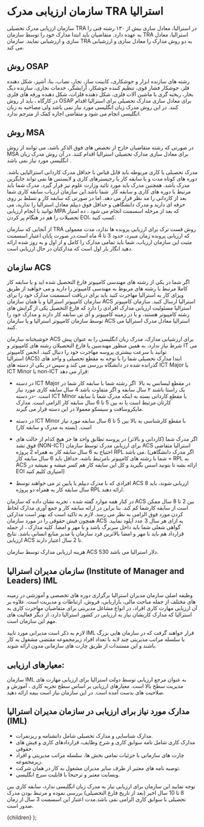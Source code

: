 

# سازمان ارزیابی مدرک TRA استرالیا

سازمان ارزیابی مدرک تحصیلی TRA در استرالیا،  معادل سازی بیش از ۱۳۰ رشته فنی را به عهده دارد. متقاضیان  باید ابتدا مدارک خود را توسط سازمان TRA استرالیا، معادل سازی و ارزشیابی نمایند. سازمان TRA به دو روش مدارک را معادل سازی و ارزشیابی می کند.

## روش OSAP

رشته های سازنده ابزار و جوشکاری، کابینت ساز، نجار، نصاب، بنا، آشپز، شکل دهنده فلز، جوشکار فشار قوی، تنظیم کننده جوشکار، آرایشگر، خدمات نجاری، سازنده دیگ بخار، ریخته گری با ماشین آلات فلزی، شکل دهنده فلزات، شکل دهنده ورقه های فلزی در کارگاه ، باید از روش OSAP برای معادل سازی مدارک تحصیلی برای استرالیا اقدام کنند. در این روش مدرک زبان انگلیسی مورد نیاز نمی باشد ولی مصاحبه به زبان انگلیسی انجام می شود و متقاضی اجازه کمک از مترجم ندارد.


## روش MSA

در صورتی که رشته متقاضیان خارج از تخصص های فوق الذکر باشد، می توانند از روش MSA برای معادل سازی مدارک تحصیلی استرالیا اقدام کنند. در آن روش مدرک زبان انگلیسی مورد نیاز نمی باشد .

مدرک تحصیلی یا کاری مربوطه باید قابل قیاس با حداقل مدرک کاردانی استرالیایی باشد. دوره های کوتاه مدت و یا سابقه کار یا رجیسترهای کاری و لایسنس ها نمی تواند جایگزین مدرک باشد. همچنین مدرک باید مورد تائید وزارت علوم نیز قرار گیرد. مدرک شما باید مرتبط با دوره های کاری و سابقه کار  شما باشد.این سازمان ارزیاب سابقه کاری شما بعد از کاردانی را مد نظر قرار می دهد. اما در صورتی که سابقه کار و تسلط بر روی حرفه ای دارید و مدرک دانشگاهی و حداقل فوق دیپلم معادل استرالیا را ندارید، می توانید با انجام ارزیابی MPA که بعد از مرحله اسسمنت انجام می شود ، ده امتیاز تحصیلات را هم در هنگام پر کردن EOI، کسب کنید.  

از آنجایی که سازمان TRA روش فست ترک برای ارزیابی پرونده ها ندارد، مدت معمولی که ارزیابی پرونده زمان میبرد، حدود 3 تا 4 ماه است.در صورت پایان اعتبار اسسمنت مثبت این سازمان ارزیاب، شما باید تمامی مدارک را کامل و  از اول و به روز شده  ارائه دهید انگار بار اول است که  مدارکتان در حال ارزیابی است.

## سازمان ACS

اگر شما در یکی از رشته های مهندسی کامپیوتر فارغ التحصیل شده اید و یا سابقه کار کاملا مرتبط با رشته های مربوط به مهندسی کامپیوتر را دارید و می خواهید از طریق ویزای کار به استرالیا مهاجرت کنید باید برای دریافت اسسمنت مدارک خود را برای سازمان کامپیوتر استرالیا و یا همان سازمان ACS استرالیا ارسال کنید. سازمان کامپیوتر استرالیا مسئولیت ارزیابی مدارک افرادی را دارد که فارغ التحصیل یکی از گرایش های رشته کامپیوتر هستند، و یا در زمینه کامپیوتر و آی تی سابقه کار دارند و مدارک خود را توسط سازمان کامپیوتر استرالیا و یا سازمان ACS استرالیا معادل مدرک استرالیا می کنند.

خوشبختانه سازمان ACS برای ارزشیابی مدارک، مدرک زبان انگلیسی را به عنوان پیش شرط نیاز ندارد، به همین منظور مهندسین یا فارغ التحصیلان رشته های کامپیوتر و IT می توانید با سرعت بیشتری پروسه مهاجرت خود را دنبال کنید.
انجمن کامپیوتر استرالیا (ACS) ابتدا مدارک تحصیلی شما را با توجه به مقطع تحصیلی و واحد های گذرانده شده در دانشگاه بررسی می کند و سپس در یکی از دسته های ICT Major یا ICT Minor یا non-ICT قرار می دهد:

* در دسته ICT Major در مقطع لیسانس به بالا  اگر رشته شما با سابقه کار شما در یک راستا باشند ۲ سال سابقه و اگر متفاوت باشد 4 سال سابقه کاری مورد نیاز است.
 -در دسته ICT Minor با مقطع کاردانی بسته به اینکه مدرک شما با سابقه کارتان مرتبط است یا نه بین 5 تا 6 سال سابقه کار الزامی است. مدارک مایکروسافت و سیسکو معمولا در این دسته قرار می گیرند.

* در دسته ICT Minor با مقطع کارشناسی به بالا بین 5 تا 6 سال سابقه مورد نیاز است. (بسته به مدرک و سابقه کار)

* اگر مدرک شما (کاردانی و بالاتر) در پروسه تطابق واحد ها جز هیچ کدام از حالت های فوق نشد (NON-ICT) برای ارزیابی مدرک توسط سازمان ACS استرالیا متقاضی احتیاج به 6 سال سابقه کار به همراه 2 پروژه RPL می باشد. (اگر مدرک دانشگاهی شما با رشته های کامپیوتر نامرتبط باشه، حداقل باید 6 سال سابقه کار + RPL به ACS ارائه بشه تا بتونید اسس بگیرید و کل این سابقه کار هم کسر میشه و نمیشه در EOI امتیازی کلیم کنید)

* افرادی که با مدرک دیپلم یا پایین تر می خواهند توسط ACS ارزیابی شوند، باید 8 سال سابقه کار به همراه دو پروژه RPL ارائه دهند.

در کنار همه موارد گفته شده ، تجربه نشان داده که سازمان ACS  بین 2 تا 8 سال ممکن است از سابقه کارشما کم کند. بنا براین در ارائه سابقه کار و جمع آوری مدارک لحاظ کردن مورد فوق الزامی به نظر می رسد. لازم به تاکید است که بهتر است مدارکی همچون فیش حقوقی را در مورد سازمان ACS  به ازای هر سال 3 عدد آپلود نمایید. گواهی شغلی شما باید داخل سربرگ باشد و با مهر و امضا. کلیه مدارک ، از جمله قرارداد هم باید با مهر و امضا بالاترین فرد سازمان یا مدیر منابع انسانی باشد.
نتایج ارزیابی ACS تا 2 سال اعتبار دارند.

هزینه ارزیابی مدارک توسط سازمان ACS 530 دلار استرالیا می باشد.

## سازمان مدیران استرالیا (Institute of Manager and Leaders)  IML    

وظیفه اصلی سازمان مدیران استرالیا برگزاری دوره های تخصصی و آموزشی در زمینه های مختلف از جمله مباحث مالی، بازاریابی، فروش، ارتباطات و مدیریت است. علاوه بر آن ارزیابی مهارت کاری افراد، در انواع مشاغل مدیریتی برای متقاضیان مهاجرت کاری به استرالیا که مدارک کاریشان نیاز به ارزیابی در کشور استرالیا دارد، از دیگر فعالیت های مهم این سازمان است.

لازم به ذکر است مدیرانی مورد تایید IML قرار خواهند گرفت که در سازمان هایی بزرگ با سلسله مراتب مدیریتی چند لایه با تعداد افراد زیرمجموعه مقتضی مشغول به کار باشند و این مستندات از طریق چارت های سازمانی مدون ارائه شوند.

## معیارهای ارزیابی:

سازمان IML به عنوان مرجع ارزیابی توسط دولت استرالیا برای ارزیابی مهارت های مدیریت سطح بالا است. معیارهای ارزیابی بر اساس سطح تجربه کاری ، آموزش و صلاحیت های بدست آمده است.  در این سازمان نیاز است بیمه ارائه دهید.

## مدارک مورد نیاز برای ارزیابی در سازمان مدیران استرالیا      (IML)

* مدارک شناسایی و مدارک تحصیلی شامل دانشنامه و ریزنمرات.
* مدارک کاری شامل نامه سوابق کاری و شرح وظایف، قراردادهای کاری و فیش های حقوقی.
* چارت های سازمانی با جزئیات تمامی بخش ها، سلسله مراتب مدیریتی و افراد زیرمجموعه.
* توصیه نامه های معتبر از طرف سایر مدیران مشغول به کار در همان شرکت.
* وبسایت معتبر و ترجیحا با قابلیت سرچ انگلیسی.

توجه نمایید این سازمان برای ارزیابی نیاز به مدرک زبان انگلیسی ندارد، سابقه کاری بین 8 تا 10 سال اخیر (بعد از تاریخ فارغ التحصیلی) بررسی نموده و مرتبط بودن مدرک تحصیلی با سوابق کاری الزامی نمی باشد.مدت اعتبار این اسسمنت 3 سال از زمان صدور است.




  <PageLayout>
    <MDXProvider meta={meta}>{children}</MDXProvider>
  </PageLayout>
);
